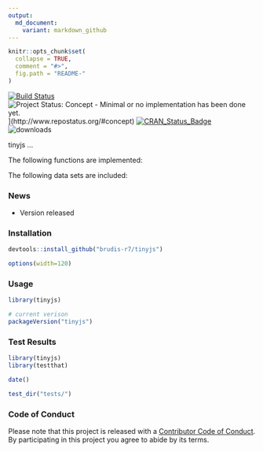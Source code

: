 ```yaml
---
output:
  md_document:
    variant: markdown_github
---
```


<!-- README.md is generated from README.Rmd. Please edit that file -->

```r
knitr::opts_chunk$set(
  collapse = TRUE,
  comment = "#>",
  fig.path = "README-"
)
```

[![Build Status](https://travis-ci.org/brudis-r7/tinyjs.svg)](https://travis-ci.org/brudis-r7/tinyjs) 
![Project Status: Concept - Minimal or no implementation has been done yet.](http://www.repostatus.org/badges/0.1.0/concept.svg)](http://www.repostatus.org/#concept)
[![CRAN_Status_Badge](http://www.r-pkg.org/badges/version/tinyjs)](http://cran.r-project.org/web/packages/tinyjs) 
![downloads](http://cranlogs.r-pkg.org/badges/grand-total/tinyjs)

tinyjs ...

The following functions are implemented:

The following data sets are included:

### News

- Version  released

### Installation

```r
devtools::install_github("brudis-r7/tinyjs")
```

```r
options(width=120)
```

### Usage

```r
library(tinyjs)

# current verison
packageVersion("tinyjs")

```

### Test Results

```r
library(tinyjs)
library(testthat)

date()

test_dir("tests/")
```

### Code of Conduct

Please note that this project is released with a [Contributor Code of Conduct](CONDUCT.md). 
By participating in this project you agree to abide by its terms.
